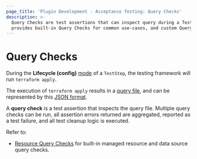 ```yaml
---
page_title: 'Plugin Development - Acceptance Testing: Query Checks'
description: >-
  Query Checks are test assertions that can inspect query during a TestStep. The testing module
  provides built-in Query Checks for common use-cases, and custom Query Checks can also be implemented.
---
```


# Query Checks

During the **Lifecycle (config)** [mode](/terraform/plugin/testing/acceptance-tests/teststep#test-modes) of a `TestStep`, the testing framework will run `terraform apply`.

The execution of `terraform apply` results in a [query file](/terraform/language/query), and can be represented by this [JSON format](/terraform/internals/json-format#query-representation).

A **query check** is a test assertion that inspects the query file. Multiple query checks can be run, all assertion errors returned are aggregated, reported as a test failure, and all test cleanup logic is executed.

Refer to:

- [Resource Query Checks](/terraform/plugin/testing/acceptance-tests/query-checks/resource) for built-in managed resource and data source query checks.
